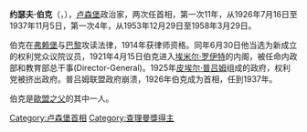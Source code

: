 {{Infobox_President
| name = 约瑟夫·伯克
| original_name = {{lang|fr|Joseph Bech}}
| image = Joseph Bech 1933.jpg
| country = [[卢森堡|卢森堡]]
| order = 15
| office = 卢森堡首相
| term_start = 1926年7月16日
| term_end = 1937年11月5日
| predecessor = [[皮埃尔·普吕姆|皮埃尔·普吕姆]]
| successor     = [[皮埃尔·杜蓬|皮埃尔·杜蓬]]
| order2        = 17
| office2 = 卢森堡首相
| term_start2   = 1953年12月29日
| term_end2     = 1958年3月29日
| predecessor2  = [[皮埃尔·杜蓬|皮埃尔·杜蓬]]
| successor2    = [[皮埃尔·弗雷登|皮埃尔·弗雷登]]
| birth_date = 1887年2月17日
| birth_place =[[卢森堡|卢森堡]][[迪基希|迪基希]](Diekirch)
| death_date =1975年3月8日
| death_place =[[卢森堡市|卢森堡市]]
| spouse = 
| religion    = [[罗马天主教|罗马天主教]]
| party = (1)[[卢森堡权利党|卢森堡权利党]]<br>(2)[[卢森堡基督教社会人民党|卢森堡基督教社会人民党]]
}}

'''约瑟夫·伯克'''（'''{{lang|fr|Joseph Bech}}'''，{{bd|1892年|10月28日|1959年|2月23日|catIdx=B}}），[[卢森堡|卢森堡]]政治家，两次任首相，第一次11年，从1926年7月16日至1937年11月5日，第一次4年，从1953年12月29日至1958年3月29日。

伯克在[[弗赖堡|弗赖堡]]与[[巴黎|巴黎]]攻读法律，1914年获律师资格。同年6月30日他当选为新成立的权利党众议院议员，1921年4月15日伯克进入[[埃米尔·罗伊特|埃米尔·罗伊特]]的内阁，被任命内政部和教育部总干事(Director-General)。1925年[[皮埃尔·普吕姆|皮埃尔·普吕姆]]组成的政府，权利党被挤出政府。普吕姆联盟政府崩溃，1926年伯克成为首相，任到1937年。

伯克是[[歐盟之父|歐盟之父]]的其中一人。



{{start box}}
{{succession box|[[皮埃尔·普吕姆|皮埃尔·普吕姆]]|[[皮埃尔·杜蓬|皮埃尔·杜蓬]]|[[卢森堡首相|卢森堡首相]]|1926年─1937年}}
{{succession box|[[皮埃尔·普吕姆|皮埃尔·普吕姆]]|[[欧仁·绍斯|欧仁·绍斯]]|外交大臣|1926年─1959年}}
{{succession box|[[皮埃尔·杜蓬|皮埃尔·杜蓬]]|[[皮埃尔·维尔纳|皮埃尔·维尔纳]]|国防大臣|1951年─1953年}}
{{succession box|[[皮埃尔·杜蓬|皮埃尔·杜蓬]]|[[皮埃尔·弗雷登|皮埃尔·弗雷登]]|[[卢森堡首相|卢森堡首相]]|1953年─1958年}}
{{succession box|[[埃米尔·罗伊特|埃米尔·罗伊特]]|[[维克多·博德松|维克多·博德松]]|卢森堡众议院议长|1959年─1964年}}
{{end box}}

{{查理曼奖}}
{{Authority control}}

{{DEFAULTSORT:Bech, Joseph}}
[[Category:卢森堡首相|Category:卢森堡首相]]
[[Category:查理曼獎得主|Category:查理曼獎得主]]